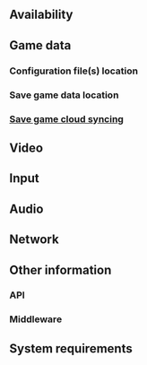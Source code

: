 <!-- AUTO GENERATED FROM 'https://www.pcgamingwiki.com/w/index.php?title=PCGamingWiki:Sample_article', DO NOT EDIT! -->
{{stub}}
{{Infobox game
|cover        = GAME TITLE cover.jpg
|developers   = 
{{Infobox game/row/developer|DEVELOPER}}
|publishers   = 
{{Infobox game/row/publisher|PUBLISHER}}
|engines      = 
|release dates= 
{{Infobox game/row/date|Windows|TBA}}
|reception    = 
{{Infobox game/row/reception|Metacritic|link|rating}}
{{Infobox game/row/reception|OpenCritic|link|rating}}
{{Infobox game/row/reception|IGDB|link|rating}}
|taxonomy     =
{{Infobox game/row/taxonomy/monetization      | }}
{{Infobox game/row/taxonomy/microtransactions | }}
{{Infobox game/row/taxonomy/modes             | Multiplayer }}
{{Infobox game/row/taxonomy/pacing            | }}
{{Infobox game/row/taxonomy/perspectives      | }}
{{Infobox game/row/taxonomy/controls          | }}
{{Infobox game/row/taxonomy/genres            | }}
{{Infobox game/row/taxonomy/sports            | }}
{{Infobox game/row/taxonomy/vehicles          | }}
{{Infobox game/row/taxonomy/art styles        | }}
{{Infobox game/row/taxonomy/themes            | }}
{{Infobox game/row/taxonomy/series            | PCGW Templates<!-- CHANGE TO THE ACTUAL SERIES NAME IF ONE EXISTS --> }}
|steam appid  = 
|steam appid side = 
|gogcom id    = 
|gogcom id side = 
|official site= 
|hltb         = 
|igdb         = <!-- Only needs to be set if there is no IGDB reception row -->
|mobygames    = 
|strategywiki = 
|wikipedia    = 
|winehq       = 
|license      = commercial
}}

{{Introduction
|introduction      = 

|release history   = 

|current state     =
}}

==Availability==
{{Availability|
{{Availability/row| retail | | unknown |  |  | Windows }}
}}

==Game data==
===Configuration file(s) location===
{{Game data|
{{Game data/config|Windows|}}
}}

===Save game data location===
{{Game data|
{{Game data/saves|Windows|}}
}}

===[[Glossary:Save game cloud syncing|Save game cloud syncing]]===
{{Save game cloud syncing
|discord                   = 
|discord notes             = 
|epic games launcher       = 
|epic games launcher notes = 
|gog galaxy                = 
|gog galaxy notes          = 
|origin                    = 
|origin notes              = 
|steam cloud               = 
|steam cloud notes         = 
|ubisoft connect           = 
|ubisoft connect notes     = 
|xbox cloud                = 
|xbox cloud notes          = 
}}

==Video==
{{Video
|wsgf link                  = 
|widescreen wsgf award      = 
|multimonitor wsgf award    = 
|ultrawidescreen wsgf award = 
|4k ultra hd wsgf award     = 
|widescreen resolution      = unknown
|widescreen resolution notes= 
|multimonitor               = unknown
|multimonitor notes         = 
|ultrawidescreen            = unknown
|ultrawidescreen notes      = 
|4k ultra hd                = unknown
|4k ultra hd notes          = 
|fov                        = unknown
|fov notes                  = 
|windowed                   = unknown
|windowed notes             = 
|borderless windowed        = unknown
|borderless windowed notes  = 
|anisotropic                = unknown
|anisotropic notes          = 
|antialiasing               = unknown
|antialiasing notes         = 
|vsync                      = unknown
|vsync notes                = 
|60 fps                     = unknown
|60 fps notes               = 
|120 fps                    = unknown
|120 fps notes              = 
|hdr                        = unknown
|hdr notes                  = 
|ray tracing                = unknown
|ray tracing notes          = 
|color blind                = unknown
|color blind notes          = 
}}

==Input==
{{Input
|key remap                 = unknown
|key remap notes           = 
|acceleration option       = unknown
|acceleration option notes = 
|mouse sensitivity         = unknown
|mouse sensitivity notes   = 
|mouse menu                = unknown
|mouse menu notes          = 
|invert mouse y-axis       = unknown
|invert mouse y-axis notes = 
|touchscreen               = unknown
|touchscreen notes         = 
|controller support        = unknown
|controller support notes  = 
|full controller           = unknown
|full controller notes     = 
|controller remap          = unknown
|controller remap notes    = 
|controller sensitivity    = unknown
|controller sensitivity notes= 
|invert controller y-axis  = unknown
|invert controller y-axis notes= 
|xinput controllers        = unknown
|xinput controllers notes  = 
|xbox prompts              = unknown
|xbox prompts notes        = 
|impulse triggers          = unknown
|impulse triggers notes    = 
|dualshock 4               = unknown
|dualshock 4 notes         = 
|dualshock prompts         = unknown
|dualshock prompts notes   = 
|light bar support         = unknown
|light bar support notes   = 
|dualshock 4 modes         = unknown
|dualshock 4 modes notes   = 
|tracked motion controllers= unknown
|tracked motion controllers notes = 
|tracked motion prompts    = unknown
|tracked motion prompts notes = 
|other controllers         = unknown
|other controllers notes   = 
|other button prompts      = unknown
|other button prompts notes= 
|controller hotplug        = unknown
|controller hotplug notes  = 
|haptic feedback           = unknown
|haptic feedback notes     = 
|simultaneous input        = unknown
|simultaneous input notes  = 
|steam input api           = unknown
|steam input api notes     = 
|steam hook input          = unknown
|steam hook input notes    = 
|steam input presets       = unknown
|steam input presets notes = 
|steam controller prompts  = unknown
|steam controller prompts notes = 
|steam cursor detection    = unknown
|steam cursor detection notes = 
}}

==Audio==
{{Audio
|separate volume           = unknown
|separate volume notes     = 
|surround sound            = unknown
|surround sound notes      = 
|subtitles                 = unknown
|subtitles notes           = 
|closed captions           = unknown
|closed captions notes     = 
|mute on focus lost        = unknown
|mute on focus lost notes  = 
|eax support               = 
|eax support notes         = 
|red book cd audio         = 
|red book cd audio notes   = 
|general midi audio        = 
|general midi audio notes  = 
}}

{{L10n|content=
{{L10n/switch
 |language  = English
 |interface = true
 |audio     = unknown
 |subtitles = unknown
 |notes     = 
 |fan       = 
 |ref       = 
}}
}}

==Network==
{{Network/Multiplayer
|local play           = unknown
|local play players   = 
|local play modes     = 
|local play notes     = 
|lan play             = unknown
|lan play players     = 
|lan play modes       = 
|lan play notes       = 
|online play          = unknown
|online play players  = 
|online play modes    = 
|online play notes    = 
|asynchronous         = 
|asynchronous notes   = 
}}{{Network/Connections
|matchmaking        = 
|matchmaking notes  = 
|p2p                = 
|p2p notes          = 
|dedicated          = 
|dedicated notes    = 
|self-hosting       = 
|self-hosting notes = 
|direct ip          = 
|direct ip notes    = 
}}{{Network/Ports
|tcp  = 
|udp  = 
|upnp = 
}}

==Other information==
===API===
{{API
|direct3d versions      = 
|direct3d notes         = 
|directdraw versions    = 
|directdraw notes       = 
|wing                   = 
|wing notes             = 
|opengl versions        = 
|opengl notes           = 
|glide versions         = 
|glide notes            = 
|software mode          = 
|software mode notes    = 
|mantle support         = 
|mantle support notes   = 
|metal support          = 
|metal support notes    = 
|vulkan versions        = 
|vulkan notes           = 
|dos modes              = 
|dos modes notes        = 
|shader model versions  = 
|shader model notes     = 
|windows 32-bit exe     = unknown
|windows 64-bit exe     = unknown
|windows arm app        = unknown
|windows exe notes      = 
|mac os x powerpc app   = 
|macos intel 32-bit app = unknown
|macos intel 64-bit app = unknown
|macos arm app          = unknown
|macos app notes        = 
|linux powerpc app      = 
|linux 32-bit executable= unknown
|linux 64-bit executable= unknown
|linux arm app          = unknown
|linux executable notes = 
}}

===Middleware===
{{Middleware
|physics          = 
|physics notes    = 
|audio            = 
|audio notes      = 
|interface        = 
|interface notes  = 
|input            = 
|input notes      = 
|cutscenes        = 
|cutscenes notes  = 
|multiplayer      = 
|multiplayer notes= 
|anticheat        = 
|anticheat notes  = 
}}

==System requirements==
{{System requirements
|OSfamily = Windows

|minOS    = 
|minCPU   = 
|minRAM   = 
|minHD    = 
|minGPU   = 

|recOS    = 
|recCPU   = 
|recRAM   = 
|recHD    = 
|recGPU   = 
|notes    = 
}}

{{References}}
